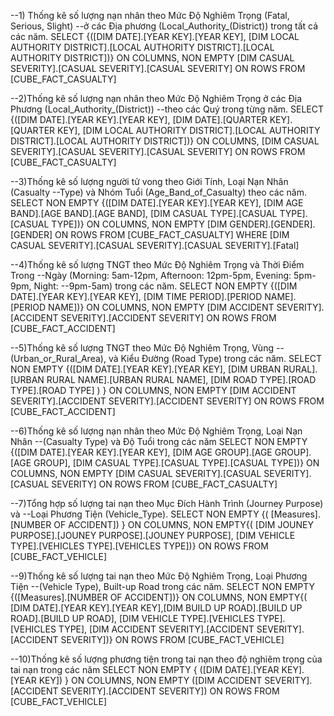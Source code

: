 
--1) Thống kê số lượng nạn nhân theo Mức Độ Nghiêm Trọng (Fatal, Serious, Slight) 
--ở các Địa phương (Local_Authority_(District)) trong tất cả các năm.
SELECT 
	{([DIM DATE].[YEAR KEY].[YEAR KEY],
    [DIM LOCAL AUTHORITY DISTRICT].[LOCAL AUTHORITY DISTRICT].[LOCAL AUTHORITY DISTRICT])} ON COLUMNS,
    NON EMPTY [DIM CASUAL SEVERITY].[CASUAL SEVERITY].[CASUAL SEVERITY] ON ROWS
FROM [CUBE_FACT_CASUALTY]


--2)Thống kê số lượng nạn nhân theo Mức Độ Nghiêm Trọng ở các Địa Phương (Local_Authority_(District)) 
--theo các Quý trong từng năm.
SELECT  
	{([DIM DATE].[YEAR KEY].[YEAR KEY],  [DIM DATE].[QUARTER KEY].[QUARTER KEY],
    [DIM LOCAL AUTHORITY DISTRICT].[LOCAL AUTHORITY DISTRICT].[LOCAL AUTHORITY DISTRICT])} ON COLUMNS,
    [DIM CASUAL SEVERITY].[CASUAL SEVERITY].[CASUAL SEVERITY] ON ROWS
FROM [CUBE_FACT_CASUALTY]


--3)Thống kê số lượng người tử vong theo Giới Tính, Loại Nạn Nhân (Casualty
--Type) và Nhóm Tuổi (Age_Band_of_Casualty) theo các năm.
SELECT NON EMPTY
    {([DIM DATE].[YEAR KEY].[YEAR KEY],
    [DIM AGE BAND].[AGE BAND].[AGE BAND],
    [DIM CASUAL TYPE].[CASUAL TYPE].[CASUAL TYPE])} ON COLUMNS,
    NON EMPTY [DIM GENDER].[GENDER].[GENDER] ON ROWS
FROM [CUBE_FACT_CASUALTY]
WHERE [DIM CASUAL SEVERITY].[CASUAL SEVERITY].[CASUAL SEVERITY].[Fatal]


--4)Thống kê số lượng TNGT theo Mức Độ Nghiêm Trọng và Thời Điểm Trong
--Ngày (Morning: 5am-12pm, Afternoon: 12pm-5pm, Evening: 5pm-9pm, Night:
--9pm-5am) trong các năm.
SELECT NON EMPTY
    {([DIM DATE].[YEAR KEY].[YEAR KEY],
    [DIM TIME PERIOD].[PERIOD NAME].[PERIOD NAME])} ON COLUMNS,
    NON EMPTY [DIM ACCIDENT SEVERITY].[ACCIDENT SEVERITY].[ACCIDENT SEVERITY] ON ROWS
FROM [CUBE_FACT_ACCIDENT]


--5)Thống kê số lượng TNGT theo Mức Độ Nghiêm Trọng, Vùng
--(Urban_or_Rural_Area), và Kiểu Đường (Road Type) trong các năm.
SELECT NON EMPTY
    {([DIM DATE].[YEAR KEY].[YEAR KEY],
	[DIM URBAN RURAL].[URBAN RURAL NAME].[URBAN RURAL NAME], 
	[DIM ROAD TYPE].[ROAD TYPE].[ROAD TYPE] ) } ON COLUMNS,
    NON EMPTY [DIM ACCIDENT SEVERITY].[ACCIDENT SEVERITY].[ACCIDENT SEVERITY] ON ROWS
FROM [CUBE_FACT_ACCIDENT]


--6)Thống kê số lượng nạn nhân theo Mức Độ Nghiêm Trọng, Loại Nạn Nhân
--(Casualty Type) và Độ Tuổi trong các năm
SELECT NON EMPTY
    {([DIM DATE].[YEAR KEY].[YEAR KEY],
    [DIM AGE GROUP].[AGE GROUP].[AGE GROUP],
    [DIM CASUAL TYPE].[CASUAL TYPE].[CASUAL TYPE])} ON COLUMNS,
    NON EMPTY [DIM CASUAL SEVERITY].[CASUAL SEVERITY].[CASUAL SEVERITY] ON ROWS
FROM [CUBE_FACT_CASUALTY]


--7)Tổng hợp số lượng tai nạn theo Mục Đích Hành Trình (Journey Purpose) và
--Loại Phương Tiện (Vehicle_Type).
SELECT NON EMPTY
    {( [Measures].[NUMBER OF ACCIDENT]) } ON COLUMNS,
    NON EMPTY{( [DIM JOUNEY PURPOSE].[JOUNEY PURPOSE].[JOUNEY PURPOSE], 
	[DIM VEHICLE TYPE].[VEHICLES TYPE].[VEHICLES TYPE])} ON ROWS
FROM [CUBE_FACT_VEHICLE]


--9)Thống kê số lượng tai nạn theo Mức Độ Nghiêm Trọng, Loại Phương Tiện
--(Vehicle Type), Built-up Road trong các năm.
SELECT NON EMPTY
    {([Measures].[NUMBER OF ACCIDENT])} ON COLUMNS,
    NON EMPTY{( [DIM DATE].[YEAR KEY].[YEAR KEY],[DIM BUILD UP ROAD].[BUILD UP ROAD].[BUILD UP ROAD], 
	[DIM VEHICLE TYPE].[VEHICLES TYPE].[VEHICLES TYPE], 
	[DIM ACCIDENT SEVERITY].[ACCIDENT SEVERITY].[ACCIDENT SEVERITY])} ON ROWS
FROM [CUBE_FACT_VEHICLE]


--10)Thống kê số lượng phương tiện trong tai nạn theo độ nghiêm trọng của tai nạn trong các năm
SELECT NON EMPTY
 { ([DIM DATE].[YEAR KEY].[YEAR KEY]) } ON COLUMNS, 
NON EMPTY ([DIM ACCIDENT SEVERITY].[ACCIDENT SEVERITY].[ACCIDENT SEVERITY]) ON ROWS
FROM [CUBE_FACT_VEHICLE]
